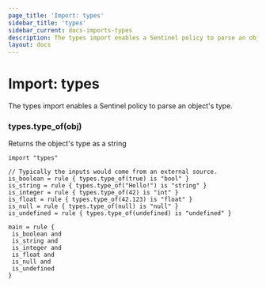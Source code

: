 ```yaml
---
page_title: 'Import: types'
sidebar_title: 'types'
sidebar_current: docs-imports-types
description: The types import enables a Sentinel policy to parse an object's type.
layout: docs
---
```


# Import: types

The types import enables a Sentinel policy to parse an object's type.

### types.type_of(obj)

Returns the object's type as a string

```sentinel
import "types"

// Typically the inputs would come from an external source.
is_boolean = rule { types.type_of(true) is "bool" }
is_string = rule { types.type_of("Hello!") is "string" }
is_integer = rule { types.type_of(42) is "int" }
is_float = rule { types.type_of(42.123) is "float" }
is_null = rule { types.type_of(null) is "null" }
is_undefined = rule { types.type_of(undefined) is "undefined" }

main = rule {
 is_boolean and
 is_string and
 is_integer and
 is_float and
 is_null and
 is_undefined
}
```
